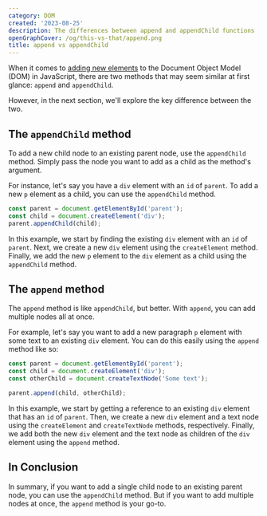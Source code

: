 ```yaml
---
category: DOM
created: '2023-08-25'
description: The differences between append and appendChild functions
openGraphCover: /og/this-vs-that/append.png
title: append vs appendChild
---
```


When it comes to [adding new elements](https://phuoc.ng/collection/html-dom/append-to-an-element) to the Document Object Model (DOM) in JavaScript, there are two methods that may seem similar at first glance: `append` and `appendChild`.

However, in the next section, we'll explore the key difference between the two.

## The `appendChild` method

To add a new child node to an existing parent node, use the `appendChild` method. Simply pass the node you want to add as a child as the method's argument.

For instance, let's say you have a `div` element with an `id` of `parent`. To add a new `p` element as a child, you can use the `appendChild` method.

```js
const parent = document.getElementById('parent');
const child = document.createElement('div');
parent.appendChild(child);
```

In this example, we start by finding the existing `div` element with an `id` of `parent`. Next, we create a new `div` element using the `createElement` method. Finally, we add the new `p` element to the `div` element as a child using the `appendChild` method.

## The `append` method

The `append` method is like `appendChild`, but better. With `append`, you can add multiple nodes all at once.

For example, let's say you want to add a new paragraph `p` element with some text to an existing `div` element. You can do this easily using the `append` method like so:

```js
const parent = document.getElementById('parent');
const child = document.createElement('div');
const otherChild = document.createTextNode('Some text');

parent.append(child, otherChild);
```

In this example, we start by getting a reference to an existing `div` element that has an `id` of `parent`. Then, we create a new `div` element and a text node using the `createElement` and `createTextNode` methods, respectively. Finally, we add both the new `div` element and the text node as children of the `div` element using the `append` method.

## In Conclusion

In summary, if you want to add a single child node to an existing parent node, you can use the `appendChild` method. But if you want to add multiple nodes at once, the `append` method is your go-to.
